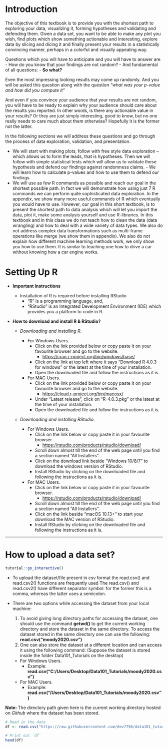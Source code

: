 # Introduction {#intro}





<!-- You can label chapter and section titles using `{#label}` after them, e.g., we can reference Chapter \@ref(intro). If you do not manually label them, there will be automatic labels anyway, e.g., Chapter \@ref(methods). -->

<!-- Figures and tables with captions will be placed in `figure` and `table` environments, respectively. -->


<!-- ```{r nice-fig, fig.cap='Here is a nice figure!', out.width='80%', fig.asp=.75, fig.align='center'} -->
<!-- par(mar = c(4, 4, .1, .1)) -->
<!-- plot(pressure, type = 'b', pch = 19) -->
<!-- ``` -->

<!-- Reference a figure by its code chunk label with the `fig:` prefix, e.g., see Figure \@ref(fig:nice-fig). Similarly, you can reference tables generated from `knitr::kable()`, e.g., see Table \@ref(tab:nice-tab). -->

<!-- ```{r nice-tab, tidy=FALSE} -->
<!-- knitr::kable( -->
<!--   head(iris, 20), caption = 'Here is a nice table!', -->
<!--   booktabs = TRUE -->
<!-- ) -->
<!-- ``` -->

<!-- You can write citations, too. For example, we are using the **bookdown** package [@R-bookdown] in this sample book, which was built on top of R Markdown and **knitr** [@xie2015]. -->



The objective of this textbook is to provide you with the shortest path to exploring your data, visualizing it, forming hypotheses and validating and defending them. Given a data set, you want to be able to make any plot you wish, find plots which show something actionable and interesting, explore data by slicing and dicing it and finally present your results in a statistically convincing manner, perhaps in a colorful and visually appealing way.

Questions which you will have to anticipate and you will have to answer are
- How do you know that your findings are not random?
- And fundamental of all questions:
- **So what?**

Even the most impressing looking results may come up randomly. And you will be asked this question along with the question *“what was your p-value and how did you compute it”*

And even if you convince your audience that your results are not random, you will have to be ready to explain why your audience should care about the results you reported. In other words, is there any actionable value in your results? Or they are just simply interesting, good to know, but no one really needs to care much about them otherwise? Hopefully it is the former not the latter.


In the following sections we will address these questions and go through the process of data exploration, validation, and presentation.

- We will start with making plots, follow with free style data exploration – which allows us to form the leads, that is hypotheses. Then we will follow with simple statistical tests which will allow us to validate these hypothesis and defend our findings against randomness claims. - We will learn how to calculate p-values and how to use them to defend our findings. 
- We will use as few R commands as possible and reach our goal in the shortest possible path. In fact we will demonstrate how using just 7 R commands we can perform quite sophisticated data exploration.  In the appendix, we show many more useful commands of R which eventually you would have to use. However, our goal in this short textbook, is to present the  shortest path to data analysis which will let you import the data, plot it, make some analysis yourself and use R-libraries.  In this textbook and in this class we do not teach how to clean the data (data wrangling) and how to deal with a wide variety of data types. We also do not address complex data transformations such as multi-frame operations like merge (we show them in appendix).  We also do not explain how different machine learning methods work, we only show you how to use them. It is similar to teaching one how to drive a car without knowing how a car engine works.

# Setting Up R 

- **Important Instructions**
  - Installation of R is required before installing RStudio
    - "R” is a programming language, and,
    - “RStudio” is an Integrated Development Environment (IDE) which provides you a platform to code in R.

- __How to download and install R & RStudio?__

  - _Downloading and installing R._

    - For Windows Users.
      - Click on the link provided below or copy paste it on your favourite browser and go to the website.
          - [https://cran.r-project.org/bin/windows/base/](https://cran.r-project.org/bin/windows/base/)
      - Click on the link at top left where it says “Download R 4.0.3 for windows” or the latest at the time of your installation.
      - Open the downloaded file and follow the instructions as it is.

    - For MAC Users.
      - Click on the link provided below or copy paste it on your favourite browser and go to the website.
          - [https://cloud.r-project.org/bin/macosx/](https://cloud.r-project.org/bin/macosx/)
      - Under “Latest release”, click on “R-4.0.3.pkg” or the latest at the time of your installation.
      - Open the downloaded file and follow the instructions as it is.
      
 
  - _Downloading and installing RStudio._
  
    - For Windows Users.
      - Click on the link below or copy paste it in your favourite browser.
          - [https://rstudio.com/products/rstudio/download/](https://rstudio.com/products/rstudio/download/)
      - Scroll down almost till the end of the web page until you find a section named “All Installers”.
      - Click on the download link beside “Windows 10/8/7” to download the windows version of RStudio.
      - Install RStudio by clicking on the downloaded file and following the instructions as it is.

    - For MAC Users.
      - Click on the link below or copy paste it in your favourite browser.
          - [https://rstudio.com/products/rstudio/download/](https://rstudio.com/products/rstudio/download/)
      - Scroll down almost till the end of the web page until you find a section named “All Installers”.
      - Click on the link beside “macOS 10.13+” to start your download the MAC version of RStudio.
      - Install RStudio by clicking on the downloaded file and following the instructions as it is.

---

# How to upload a data set?
<script src="files/js/dcl.js"></script>
```r
tutorial::go_interactive()

```

 - To upload the dataset/file present in csv format the read.csv() and read.csv2() functions are frequently used The read.csv() and read.csv2() have different separator symbol: for the former this is a comma, whereas the latter uses a semicolon.

- There are two options while accessing the dataset from your local machine:
  1. To avoid giving long directory paths for accessing the dataset, one should use the command **getwd()** to get the current working directory and store the dataset in the same directory. To access the dataset stored in the same directory one can use the following: **read.csv("moody2020.csv")**
  2. One can also store the dataset at a different location and can access it using the following command: (Suppose the dataset is stored inside the folder Data101_Tutorials on the desktop)
    - For Windows Users.
      - Example: **read.csv("C:/Users/Desktop/Data101_Tutorials/moody2020.csv")**

    - For MAC Users.
      - Example: **read.csv("/Users/Desktop/Data101_Tutorials/moody2020.csv")**
          
**Note: **
The directory path given here is the current working directory hosted on *Github* where the dataset has been stored.
```r

# Read in the data
df <- read.csv("https://raw.githubusercontent.com/dev7796/data101_tutorial/main/files/dataset/moody2020b.csv")

# Print out `df`
head(df)
```

  
